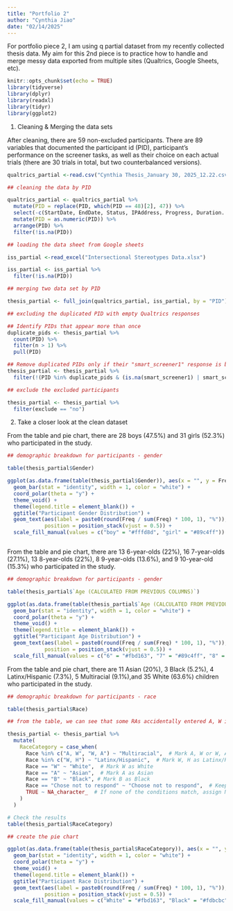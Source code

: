 ```yaml
---
title: "Portfolio 2"
author: "Cynthia Jiao"
date: "02/14/2025"
---
```


For portfolio piece 2, I am using q partial dataset from my recently collected thesis data. My aim for this 2nd piece is to practice how to handle and merge messy data exported from multiple sites (Qualtrics, Google Sheets, etc). 

```r
knitr::opts_chunk$set(echo = TRUE)
library(tidyverse)
library(dplyr)
library(readxl)
library(tidyr)
library(ggplot2)
```


1. Cleaning & Merging the data sets

After cleaning, there are 59 non-excluded participants. There are 89 variables that documented the participant id (PID), participant's performance on the screener tasks, as well as their choice on each actual trials (there are 30 trials in total, but two counterbalanced versions). 

```r

qualtrics_partial <-read.csv("Cynthia Thesis_January 30, 2025_12.22.csv")

## cleaning the data by PID

qualtrics_partial <- qualtrics_partial %>% 
  mutate(PID = replace(PID, which(PID == 48)[2], 47)) %>%
  select(-c(StartDate, EndDate, Status, IPAddress, Progress, Duration..in.seconds., RecordedDate, ResponseId, RecipientFirstName, RecipientLastName, RecipientEmail, ExternalReference, LocationLatitude, LocationLongitude)) %>%
  mutate(PID = as.numeric(PID)) %>%
  arrange(PID) %>%
  filter(!is.na(PID))

## loading the data sheet from Google sheets

iss_partial <-read_excel("Intersectional Stereotypes Data.xlsx")

iss_partial <- iss_partial %>%
  filter(!is.na(PID))

## merging two data set by PID

thesis_partial <- full_join(qualtrics_partial, iss_partial, by = "PID")

## excluding the duplicated PID with empty Qualtrics responses

## Identify PIDs that appear more than once
duplicate_pids <- thesis_partial %>%
  count(PID) %>%
  filter(n > 1) %>%
  pull(PID)

## Remove duplicated PIDs only if their "smart_screener1" response is blank
thesis_partial <- thesis_partial %>%
  filter(!(PID %in% duplicate_pids & (is.na(smart_screener1) | smart_screener1 == "")))

## exclude the excluded participants

thesis_partial <- thesis_partial %>%
  filter(exclude == "no")


```

2. Take a closer look at the clean dataset

From the table and pie chart, there are 28 boys (47.5%) and 31 girls (52.3%) who participated in the study.
```r

## demographic breakdown for participants - gender

table(thesis_partial$Gender)

ggplot(as.data.frame(table(thesis_partial$Gender)), aes(x = "", y = Freq, fill = Var1)) +
  geom_bar(stat = "identity", width = 1, color = "white") +
  coord_polar(theta = "y") +
  theme_void() +
  theme(legend.title = element_blank()) +
  ggtitle("Participant Gender Distribution") +
  geom_text(aes(label = paste0(round(Freq / sum(Freq) * 100, 1), "%")), 
            position = position_stack(vjust = 0.5)) +
  scale_fill_manual(values = c("boy" = "#fffd8d", "girl" = "#89c4ff")) 



```
From the table and pie chart, there are 13 6-year-olds (22%), 16 7-year-olds (27.1%), 13 8-year-olds (22%), 8 9-year-olds (13.6%), and 9 10-year-old (15.3%) who participated in the study.
```r

## demographic breakdown for participants - gender

table(thesis_partial$`Age (CALCULATED FROM PREVIOUS COLUMNS)`)

ggplot(as.data.frame(table(thesis_partial$`Age (CALCULATED FROM PREVIOUS COLUMNS)`)), aes(x = "", y = Freq, fill = Var1)) +
  geom_bar(stat = "identity", width = 1, color = "white") +
  coord_polar(theta = "y") +
  theme_void() +
  theme(legend.title = element_blank()) +
  ggtitle("Participant Age Distribution") +
  geom_text(aes(label = paste0(round(Freq / sum(Freq) * 100, 1), "%")), 
            position = position_stack(vjust = 0.5)) +
  scale_fill_manual(values = c("6" = "#fbd163", "7" = "#89c4ff", "8" = "#90a16a", "9" = "#c3beef", "10" = "#fdbcbc")) 

```
From the table and pie chart, there are 11 Asian (20%), 3 Black (5.2%), 4 Latinx/Hispanic (7.3%), 5 Multiracial (9.1%),and 35 White (63.6%) children who participated in the study.
```r

## demographic breakdown for participants - race

table(thesis_partial$Race)

## from the table, we can see that some RAs accidentally entered A, W instead of W, A, both of which mean that the participants are multiracial White and Asian. We will also want to count participant who identify White and Hispanic as Latinx/Hispanic. Therefore, we are creating a new race variable here.

thesis_partial <- thesis_partial %>%
  mutate(
    RaceCategory = case_when(
      Race %in% c("A, W", "W, A") ~ "Multiracial",  # Mark A, W or W, A as Multiracial
      Race %in% c("W, H") ~ "Latinx/Hispanic",  # Mark W, H as Latinx/Hispanic
      Race == "W" ~ "White",  # Mark W as White
      Race == "A" ~ "Asian",  # Mark A as Asian
      Race == "B" ~ "Black", # Mark B as Black
      Race == "Chose not to respond" ~ "Choose not to respond",  # Keep as is
      TRUE ~ NA_character_  # If none of the conditions match, assign NA
    )
  )

# Check the results
table(thesis_partial$RaceCategory)

## create the pie chart

ggplot(as.data.frame(table(thesis_partial$RaceCategory)), aes(x = "", y = Freq, fill = Var1)) +
  geom_bar(stat = "identity", width = 1, color = "white") +
  coord_polar(theta = "y") +
  theme_void() +
  theme(legend.title = element_blank()) +
  ggtitle("Participant Race Distribution") +
  geom_text(aes(label = paste0(round(Freq / sum(Freq) * 100, 1), "%")), 
            position = position_stack(vjust = 0.5)) +
  scale_fill_manual(values = c("White" = "#fbd163", "Black" = "#fdbcbc", "Asian" = "#89c4ff", "Latinx/Hispanic" = "#90a16a", "Multiracial" = "#c3beef", "Choose not to respond" = "#fdbcbc")) 

```
